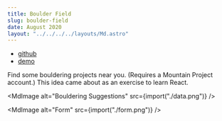 ```yaml
---
title: Boulder Field
slug: boulder-field
date: August 2020
layout: "../../../../layouts/Md.astro"
---
```



- [github](https://github.com/ec965/MP-Recs)
- [demo](https://ec965.github.io/MP-Recs/index.html)

Find some bouldering projects near you. (Requires a Mountain Project account.)
This idea came about as an exercise to learn React.

<MdImage alt="Bouldering Suggestions" src={import("./data.png")} />

<MdImage alt="Form" src={import("./form.png")} /> 
